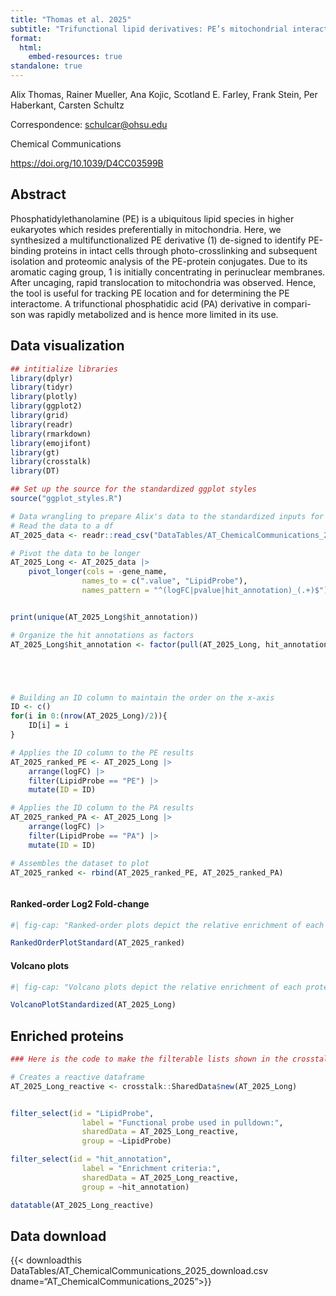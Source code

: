 ```yaml
---
title: "Thomas et al. 2025"
subtitle: "Trifunctional lipid derivatives: PE’s mitochondrial interactome"
format: 
  html:
    embed-resources: true
standalone: true
---
```


<!-- Data overview
Two lipid probes, PA and PE for a single cell line
 -->

Alix Thomas, Rainer Mueller, Ana Kojic, Scotland E. Farley, Frank Stein, Per Haberkant, Carsten Schultz

Correspondence: <schulcar@ohsu.edu>{target="_blank"}

Chemical Communications

<https://doi.org/10.1039/D4CC03599B>{target="_blank"}

## Abstract

Phosphatidylethanolamine (PE) is a ubiquitous lipid species in higher eukaryotes which resides preferentially in mitochondria. Here, we synthesized a multifunctionalized PE derivative (1) de-signed to identify PE-binding proteins in intact cells through photo-crosslinking and subsequent isolation and proteomic analysis of the PE-protein conjugates. Due to its aromatic caging group, 1 is initially concentrating in perinuclear membranes. After uncaging, rapid translocation to mitochondria was observed. Hence, the tool is useful for tracking PE location and for determining the PE interactome. A trifunctional phosphatidic acid (PA) derivative in compari-son was rapidly metabolized and is hence more limited in its use.

## Data visualization
 
```r

## intitialize libraries
library(dplyr)
library(tidyr)
library(plotly)
library(ggplot2)
library(grid)
library(readr)
library(rmarkdown)
library(emojifont)
library(gt)
library(crosstalk)
library(DT)

## Set up the source for the standardized ggplot styles
source("ggplot_styles.R")
```

```r

# Data wrangling to prepare Alix's data to the standardized inputs for my plotting functions.
# Read the data to a df
AT_2025_data <- readr::read_csv("DataTables/AT_ChemicalCommunications_2025.csv") 

# Pivot the data to be longer
AT_2025_Long <- AT_2025_data |>
	pivot_longer(cols = -gene_name,
				names_to = c(".value", "LipidProbe"),
				names_pattern = "^(logFC|pvalue|hit_annotation)_(.+)$")


print(unique(AT_2025_Long$hit_annotation))

# Organize the hit annotations as factors
AT_2025_Long$hit_annotation <- factor(pull(AT_2025_Long, hit_annotation), levels = c("enriched hit", "enriched candidate", "no hit", "NA"), ordered=TRUE)





# Building an ID column to maintain the order on the x-axis
ID <- c()
for(i in 0:(nrow(AT_2025_Long)/2)){
	ID[i] = i
}

# Applies the ID column to the PE results
AT_2025_ranked_PE <- AT_2025_Long |>
    arrange(logFC) |>
	filter(LipidProbe == "PE") |>
	mutate(ID = ID) 

# Applies the ID column to the PA results
AT_2025_ranked_PA <- AT_2025_Long |>
    arrange(logFC) |>
	filter(LipidProbe == "PA") |>
	mutate(ID = ID) 

# Assembles the dataset to plot
AT_2025_ranked <- rbind(AT_2025_ranked_PE, AT_2025_ranked_PA)



```

#### Ranked-order Log2 Fold-change

:::{.border}
```r
#| fig-cap: "Ranked-order plots depict the relative enrichment of each protein versus control (y-axis) from lowest to highest. The left panel depicts the results of a pulldown using trifunctionalized phosphatidic acid; the right panel depicts the results of the pulldown using trifunctionalized phosphatidylethanolamine. Black proteins are unenriched or depleted in the presence of probe, Purple proteins are enriched to the probe but fall below a FDR or p-value threshold of significance, and Orange proteins surpass the threshold of significance (need details of threshold). "

RankedOrderPlotStandard(AT_2025_ranked)
```
:::

#### Volcano plots

:::{.border}
```r
#| fig-cap: "Volcano plots depict the relative enrichment of each protein versus control (x-axis) and the statistical significance of each protein following a Student's t-test (y-axis, -log10 transformed). The left panel depicts the results of a pulldown using trifunctionalized phosphatidic acid; the right panel depicts the results of the pulldown using trifunctionalized phosphatidylethanolamine. Black proteins are unenriched or depleted in the presence of probe, Purple proteins are enriched to the probe but fall below a FDR or p-value threshold of significance, and Orange proteins surpass the threshold of significance (need details of threshold)"

VolcanoPlotStandardized(AT_2025_Long)
```
:::

## Enriched proteins

:::{.border}
```r
### Here is the code to make the filterable lists shown in the crosstalk table below

# Creates a reactive dataframe
AT_2025_Long_reactive <- crosstalk::SharedData$new(AT_2025_Long)


filter_select(id = "LipidProbe",
				label = "Functional probe used in pulldown:", 
				sharedData = AT_2025_Long_reactive,
				group = ~LipidProbe)

filter_select(id = "hit_annotation",
				label = "Enrichment criteria:", 
				sharedData = AT_2025_Long_reactive,
				group = ~hit_annotation)

datatable(AT_2025_Long_reactive)

```
:::

## Data download

{{< downloadthis DataTables/AT_ChemicalCommunications_2025_download.csv dname="AT_ChemicalCommunications_2025">}}


